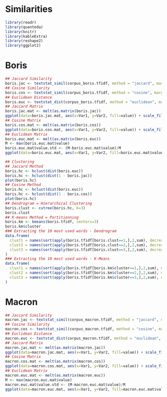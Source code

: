 # Similarities
```r
library(readr)
library(quanteda)
library(knitr)
library(kableExtra)
library(reshape2)
library(ggplot2)
```
# Boris
```r
## Jaccard Similarity
boris.jac <- textstat_simil(corpus_boris.tfidf, method = "jaccard", margin = "documents")
## Cosine Similarity
boris.cos <- textstat_simil(corpus_boris.tfidf, method = "cosine", margin = "documents")
## Euclidean Distance
boris.euc <- textstat_dist(corpus_boris.tfidf, method = "euclidean", margin = "documents")
## Jaccard Matrix
boris.jac.mat <- melt(as.matrix(boris.jac))
ggplot(data=boris.jac.mat, aes(x=Var1, y=Var2, fill=value)) + scale_fill_gradient2(low="yellow", high="red", mid="orange", midpoint =0.5, limit=c(0,1), name="Jaccard") + geom_tile()
## Cosine Matrix
boris.cos.mat <- melt(as.matrix(boris.cos))
ggplot(data=boris.cos.mat, aes(x=Var1, y=Var2, fill=value)) + scale_fill_gradient2(low="yellow", high="red", mid="orange", midpoint=0.5, limit=c(0,1), name="Cosine") + geom_tile()
## Euclidean Matrix
boris.euc.mat <- melt(as.matrix(boris.euc))
M <- max(boris.euc.mat$value)
boris.euc.mat$value.std <- (M-boris.euc.mat$value)/M
ggplot(data=boris.euc.mat, aes(x=Var1, y=Var2, fill=boris.euc.mat$value.std)) + scale_fill_gradient2(low="yellow", high="red", mid="orange", midpoint=0.5, limit=c(0,1),name ="Euclidean") + geom_tile()
```

```r
## Clustering
## Jaccard Method
boris.hc <- hclust(dist(boris.euc))
boris.hc <- hclust(dist(1 - boris.jac))
plot(boris.hc)
## Cosine Method
boris.hc <- hclust(dist(boris.euc))
boris.hc <- hclust(dist(1 - boris.cos))
plot(boris.hc)
## Dendrogram = Hierarchical Clustering
boris.clust <- cutree(boris.hc, k=3)
boris.clust
## K-means Method = Partitionning 
boris.km <- kmeans(boris.tfidf, centers=3)
boris.km$cluster
### Extracting the 10 most used words - Dendrogram
data.frame(
  clust1 = names(sort(apply(boris.tfidf[boris.clust==1,],2,sum), decreasing = TRUE)[1:10]),
  clust2 = names(sort(apply(boris.tfidf[boris.clust==2,],2,sum), decreasing = TRUE)[1:10]),
  clust3 = names(sort(apply(boris.tfidf[boris.clust==3,],2,sum), decreasing = TRUE)[1:10])
)
### Extracting the 10 most used words - K-Means
data.frame(
  clust1 = names(sort(apply(boris.tfidf[boris.km$cluster==1,],2,sum), decreasing = TRUE)[1:10]),
  clust2 = names(sort(apply(boris.tfidf[boris.km$cluster==2,],2,sum), decreasing = TRUE)[1:10]),
  clust3 = names(sort(apply(boris.tfidf[boris.km$cluster==3,],2,sum), decreasing = TRUE)[1:10])
)

```
# Macron
```r
## Jaccard Similarity
macron.jac <- textstat_simil(corpus_macron.tfidf, method = "jaccard", margin = "documents")
## Cosine Similarity
macron.cos <- textstat_simil(corpus_macron.tfidf, method = "cosine", margin = "documents")
## Euclidean Distance
macron.euc <- textstat_dist(corpus_macron.tfidf, method = "euclidean", margin = "documents")
## Jaccard Matrix
macron.jac.mat <- melt(as.matrix(macron.jac))
ggplot(data=macron.jac.mat, aes(x=Var1, y=Var2, fill=value)) + scale_fill_gradient2(low="yellow", high="red", mid="orange", midpoint =0.5, limit=c(0,1), name="Jaccard") + geom_tile()
## Cosine Matrix
macron.cos.mat <- melt(as.matrix(macron.cos))
ggplot(data=macron.cos.mat, aes(x=Var1, y=Var2, fill=value)) + scale_fill_gradient2(low="yellow", high="red", mid="orange", midpoint=0.5, limit=c(0,1), name="Cosine") + geom_tile()
## Euclidean Matrix
macron.euc.mat <- melt(as.matrix(macron.euc))
M <- max(macron.euc.mat$value)
macron.euc.mat$value.std <- (M-macron.euc.mat$value)/M
ggplot(data=macron.euc.mat, aes(x=Var1, y=Var2, fill=macron.euc.mat$value.std)) + scale_fill_gradient2(low="yellow", high="red", mid="orange", midpoint=0.5, limit=c(0,1),name ="Euclidean") + geom_tile()
```

